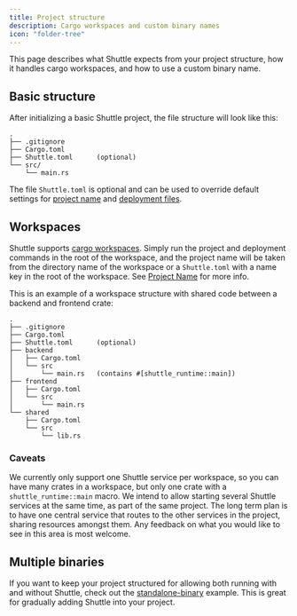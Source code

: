 ```yaml
---
title: Project structure
description: Cargo workspaces and custom binary names
icon: "folder-tree"
---
```


This page describes what Shuttle expects from your project structure, how it handles cargo workspaces, and how to use a custom binary name.

## Basic structure

After initializing a basic Shuttle project, the file structure will look like this:

```
.
├── .gitignore
├── Cargo.toml
├── Shuttle.toml      (optional)
└── src/
    └── main.rs
```

The file `Shuttle.toml` is optional and can be used to override default settings for [project name](/configuration/project-name) and [deployment files](/configuration/files).

## Workspaces

Shuttle supports [cargo workspaces](https://doc.rust-lang.org/book/ch14-03-cargo-workspaces.html). Simply run
the project and deployment commands in the root of the workspace, and the project name will be taken from the
directory name of the workspace or a `Shuttle.toml` with a name key in the root of the workspace.
See [Project Name](/configuration/project-name) for more info.

This is an example of a workspace structure with shared code between a backend and frontend crate:

```
.
├── .gitignore
├── Cargo.toml
├── Shuttle.toml      (optional)
├── backend
│   ├── Cargo.toml
│   └── src
│       └── main.rs   (contains #[shuttle_runtime::main])
├── frontend
│   ├── Cargo.toml
│   └── src
│       └── main.rs
└── shared
    ├── Cargo.toml
    └── src
        └── lib.rs
```

### Caveats

We currently only support one Shuttle service per workspace, so you can have many crates in a workspace, but only
one crate with a `shuttle_runtime::main` macro.
We intend to allow starting several Shuttle services at the same time, as part of the same project.
The long term plan is to have one central service that routes to the other services in the project, sharing resources amongst them.
Any feedback on what you would like to see in this area is most welcome.

## Multiple binaries

If you want to keep your project structured for allowing both running with and without Shuttle, check out the [standalone-binary](https://github.com/shuttle-hq/shuttle-examples/tree/main/other/standalone-binary) example. This is great for gradually adding Shuttle into your project.
